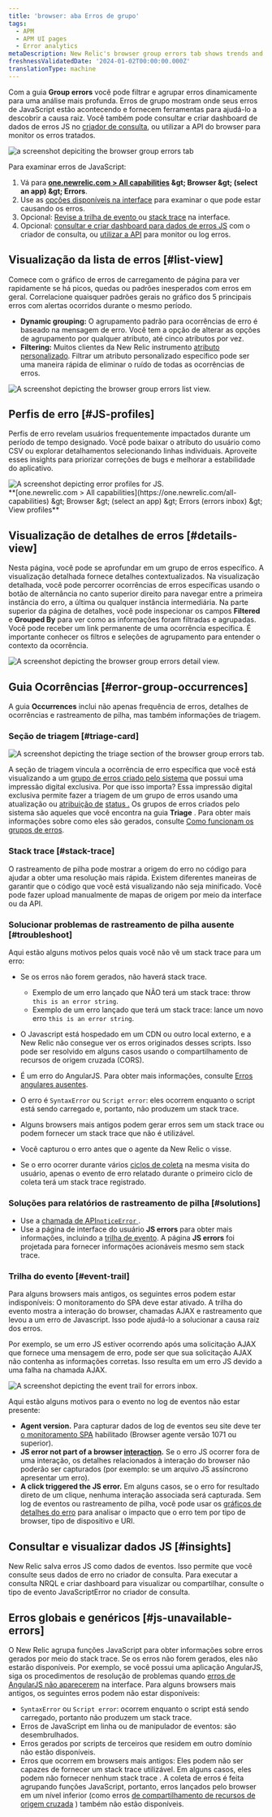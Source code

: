 ```yaml
---
title: 'browser: aba Erros de grupo'
tags:
  - APM
  - APM UI pages
  - Error analytics
metaDescription: New Relic's browser group errors tab shows trends and anomalies that help you compare and troubleshoot error events.
freshnessValidatedDate: '2024-01-02T00:00:00.000Z'
translationType: machine
---
```


Com a guia <DNT>**Group errors**</DNT> você pode filtrar e agrupar erros dinamicamente para uma análise mais profunda. Erros de grupo mostram onde seus erros de JavaScript estão acontecendo e fornecem ferramentas para ajudá-lo a descobrir a causa raiz. Você também pode consultar e criar dashboard de dados de erros JS no [criador de consulta](/docs/query-your-data/explore-query-data/query-builder/introduction-query-builder), ou utilizar a API do browser para monitor os erros tratados.

<img title="browser group errors tab " alt="a screenshot depiciting the browser group errors tab" src="/images/errors-inbox_screenshot-full_browser-group-errors-tab.webp" />

Para examinar erros de JavaScript:

1. Vá para <DNT>**[one.newrelic.com &gt; All capabilities](https://one.newrelic.com/all-capabilities) &amp;gt; Browser &amp;gt; (select an app) &amp;gt; Errors**</DNT>.
2. Use as [opções disponíveis na interface](#ui-features) para examinar o que pode estar causando os erros.
3. Opcional: [Revise a trilha de evento ](#event-trail)ou [stack trace](#stack-trace) na interface.
4. Opcional: [consultar e criar dashboard para dados de erros JS](#insights) com o criador de consulta, ou [utilizar a API](#api-logs) para monitor ou log erros.

## Visualização da lista de erros [#list-view]

Comece com o gráfico de erros de carregamento de página para ver rapidamente se há picos, quedas ou padrões inesperados com erros em geral. Correlacione quaisquer padrões gerais no gráfico dos 5 principais erros com alertas ocorridos durante o mesmo período.

* <DNT>**Dynamic grouping:**</DNT> O agrupamento padrão para ocorrências de erro é baseado na mensagem de erro. Você tem a opção de alterar as opções de agrupamento por qualquer atributo, até cinco atributos por vez.
* <DNT>**Filtering:**</DNT> Muitos clientes da New Relic instrumento [atributo personalizado](/docs/data-apis/custom-data/custom-events/collect-custom-attributes/#enabling-custom). Filtrar um atributo personalizado específico pode ser uma maneira rápida de eliminar o ruído de todas as ocorrências de erros.

<img title="browser group errors list view" alt="A screenshot depicting the browser group errors list view. " src="/images/errors-inbox_screenshot-full_browser-errors-list-view.webp" />

## Perfis de erro [#JS-profiles]

Perfis de erro revelam usuários frequentemente impactados durante um período de tempo designado. Você pode baixar o atributo do usuário como CSV ou explorar detalhamentos selecionando linhas individuais. Aproveite esses insights para priorizar correções de bugs e melhorar a estabilidade do aplicativo.

<img title="JS error profiles" alt="A screenshot depicting error profiles for JS." src="/images/errors-inbox_screenshot-crop_browser-error-profiles.webp" />

<figcaption>
  <DNT>
    **[one.newrelic.com &gt; All capabilities](https://one.newrelic.com/all-capabilities) &amp;gt; Browser &amp;gt; (select an app) &amp;gt; Errors (errors inbox) &amp;gt; View profiles**
  </DNT>
</figcaption>

## Visualização de detalhes de erros [#details-view]

Nesta página, você pode se aprofundar em um grupo de erros específico. A visualização detalhada fornece detalhes contextualizados. Na visualização detalhada, você pode percorrer ocorrências de erros específicas usando o botão de alternância no canto superior direito para navegar entre a primeira instância do erro, a última ou qualquer instância intermediária. Na parte superior da página de detalhes, você pode inspecionar os campos <DNT>**Filtered**</DNT> e <DNT>**Grouped By**</DNT> para ver como as informações foram filtradas e agrupadas. Você pode receber um link permanente de uma ocorrência específica. É importante conhecer os filtros e seleções de agrupamento para entender o contexto da ocorrência.

<img title="browser errors details view" alt="A screenshot depicting the browser group errors detail view. " src="/images/errors-inbox_screenshot-crop_browser-errors-details-view.webp" />

## Guia Ocorrências [#error-group-occurrences]

A guia <DNT>**Occurrences**</DNT> inclui não apenas frequência de erros, detalhes de ocorrências e rastreamento de pilha, mas também informações de triagem.

### Seção de triagem [#triage-card]

<img title="errors inbox triage" alt="A screenshot depicting the triage section of the browser group errors tab." src="/images/errors-inbox_screenshot-crop_errors-inbox-triage-section.webp" />

A seção de triagem vincula a ocorrência de erro específica que você está visualizando a um [grupo de erros criado pelo sistema](/docs/errors-inbox/errors-inbox/#groups) que possui uma impressão digital exclusiva. Por que isso importa? Essa impressão digital exclusiva permite fazer a triagem de um grupo de erros usando uma atualização ou [atribuição de](/docs/errors-inbox/errors-inbox/#assign) [status .](/docs/errors-inbox/errors-inbox/#status) Os grupos de erros criados pelo sistema são aqueles que você encontra na guia <DNT>**Triage**</DNT> . Para obter mais informações sobre como eles são gerados, consulte [Como funcionam os grupos de erros](/docs/errors-inbox/errors-inbox/#how-groups-work).

### Stack trace [#stack-trace]

O rastreamento de pilha pode mostrar a origem do erro no código para ajudar a obter uma resolução mais rápida. Existem diferentes maneiras de garantir que o código que você está visualizando não seja minificado. Você pode fazer upload manualmente de mapas de origem por meio da interface ou da API.

### Solucionar problemas de rastreamento de pilha ausente [#troubleshoot]

Aqui estão alguns motivos pelos quais você não vê um stack trace para um erro:

* Se os erros não forem gerados, não haverá stack trace.

  * Exemplo de um erro lançado que NÃO terá um stack trace: throw `this is an error string`.
  * Exemplo de um erro lançado que terá um stack trace: lance um novo erro `this is an error string`.

* O Javascript está hospedado em um CDN ou outro local externo, e a New Relic não consegue ver os erros originados desses scripts. Isso pode ser resolvido em alguns casos usando o compartilhamento de recursos de origem cruzada (CORS).

* É um erro do AngularJS. Para obter mais informações, consulte [Erros angulares ausentes](/docs/browser/new-relic-browser/troubleshooting/angularjs-errors-do-not-appear).

* O erro é `SyntaxError` ou `Script error`: eles ocorrem enquanto o script está sendo carregado e, portanto, não produzem um stack trace.

* Alguns browsers mais antigos podem gerar erros sem um stack trace ou podem fornecer um stack trace que não é utilizável.

* Você capturou o erro antes que o agente da New Relic o visse.

* Se o erro ocorrer durante vários [ciclos de coleta](/docs/new-relic-solutions/get-started/glossary/#harvest-cycle) na mesma visita do usuário, apenas o evento de erro relatado durante o primeiro ciclo de coleta terá um stack trace registrado.

### Soluções para relatórios de rastreamento de pilha [#solutions]

* Use a [chamada de API`noticeError` ](/docs/browser/new-relic-browser/browser-agent-spa-api/notice-error).
* Use a página de interface do usuário <DNT>**JS errors**</DNT> para obter mais informações, incluindo a [trilha de evento](#event-trail). A página <DNT>**JS errors**</DNT> foi projetada para fornecer informações acionáveis mesmo sem stack trace.

### Trilha do evento [#event-trail]

Para alguns browsers mais antigos, os seguintes erros podem estar indisponíveis: O monitoramento do SPA deve estar ativado. A trilha do evento mostra a interação do browser, chamadas AJAX e rastreamento que levou a um erro de Javascript. Isso pode ajudá-lo a solucionar a causa raiz dos erros.

Por exemplo, se um erro JS estiver ocorrendo após uma solicitação AJAX que fornece uma mensagem de erro, pode ser que sua solicitação AJAX não contenha as informações corretas. Isso resulta em um erro JS devido a uma falha na chamada AJAX.

<img title="event trail errors inbox" alt="A screenshot depicting the event trail for errors inbox. " src="/images/errors-inbox_screenshot-crop_event-trail-for-errors-inbox.webp" />

Aqui estão alguns motivos para o evento no log de eventos não estar presente:

* <DNT>**Agent version.**</DNT> Para capturar dados de log de eventos seu site deve ter [o monitoramento SPA](/docs/browser/single-page-app-monitoring/get-started/install-single-page-app-monitoring-new-relic-browser) habilitado (Browser agente versão 1071 ou superior).
* <DNT>**JS error not part of a browser [interaction](/docs/using-new-relic/welcome-new-relic/getting-started/glossary#interaction).**</DNT> Se o erro JS ocorrer fora de uma interação, os detalhes relacionados à interação do browser não poderão ser capturados (por exemplo: se um arquivo JS assíncrono apresentar um erro).
* <DNT>**A click triggered the JS error.**</DNT> Em alguns casos, se o erro for resultado direto de um clique, nenhuma interação associada será capturada. Sem log de eventos ou rastreamento de pilha, você pode usar os [gráficos de detalhes do erro](#error-details) para analisar o impacto que o erro tem por tipo de browser, tipo de dispositivo e URI.

## Consultar e visualizar dados JS [#insights]

New Relic salva erros JS como dados de eventos. Isso permite que você consulte seus dados de erro no criador de consulta. Para executar a consulta NRQL e criar dashboard para visualizar ou compartilhar, consulte o tipo de evento JavaScriptError no criador de consulta.

## Erros globais e genéricos [#js-unavailable-errors]

O New Relic agrupa funções JavaScript para obter informações sobre erros gerados por meio do stack trace. Se os erros não forem gerados, eles não estarão disponíveis. Por exemplo, se você possui uma aplicação AngularJS, siga os procedimentos de resolução de problemas quando [erros de AngularJS não aparecerem](/docs/browser/new-relic-browser/troubleshooting/angularjs-errors-do-not-appear) na interface. Para alguns browsers mais antigos, os seguintes erros podem não estar disponíveis:

* `SyntaxError` ou `Script error`: ocorrem enquanto o script está sendo carregado, portanto não produzem um stack trace.
* Erros de JavaScript em linha ou de manipulador de eventos: são desembrulhados.
* Erros gerados por scripts de terceiros que residem em outro domínio não estão disponíveis.
* Erros que ocorrem em browsers mais antigos: Eles podem não ser capazes de fornecer um stack trace utilizável. Em alguns casos, eles podem não fornecer nenhum stack trace . A coleta de erros é feita agrupando funções JavaScript, portanto, erros lançados pelo browser em um nível inferior (como erros [de compartilhamento de recursos de origem cruzada](http://en.wikipedia.org/wiki/Cross-origin_resource_sharing) ) também não estão disponíveis.